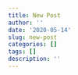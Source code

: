 ```yaml
---
title: New Post
author: ''
date: '2020-05-14'
slug: new-post
categories: []
tags: []
description: ''
---
```

